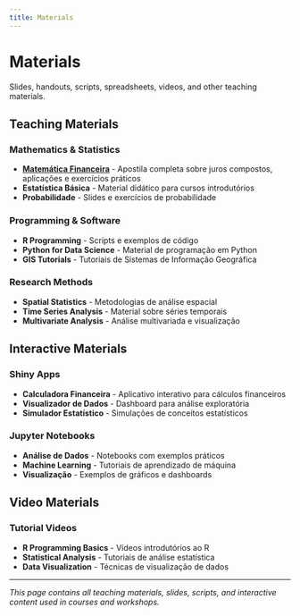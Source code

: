 ```yaml
---
title: Materials
---
```


# Materials

Slides, handouts, scripts, spreadsheets, videos, and other teaching materials.

## Teaching Materials

### Mathematics & Statistics
- **[Matemática Financeira](https://rpubs.com/Gean/1297550)** - Apostila completa sobre juros compostos, aplicações e exercícios práticos
- **Estatística Básica** - Material didático para cursos introdutórios
- **Probabilidade** - Slides e exercícios de probabilidade

### Programming & Software
- **R Programming** - Scripts e exemplos de código
- **Python for Data Science** - Material de programação em Python
- **GIS Tutorials** - Tutoriais de Sistemas de Informação Geográfica

### Research Methods
- **Spatial Statistics** - Metodologias de análise espacial
- **Time Series Analysis** - Material sobre séries temporais
- **Multivariate Analysis** - Análise multivariada e visualização

## Interactive Materials

### Shiny Apps
- **Calculadora Financeira** - Aplicativo interativo para cálculos financeiros
- **Visualizador de Dados** - Dashboard para análise exploratória
- **Simulador Estatístico** - Simulações de conceitos estatísticos

### Jupyter Notebooks
- **Análise de Dados** - Notebooks com exemplos práticos
- **Machine Learning** - Tutoriais de aprendizado de máquina
- **Visualização** - Exemplos de gráficos e dashboards

## Video Materials

### Tutorial Videos
- **R Programming Basics** - Vídeos introdutórios ao R
- **Statistical Analysis** - Tutoriais de análise estatística
- **Data Visualization** - Técnicas de visualização de dados

---

*This page contains all teaching materials, slides, scripts, and interactive content used in courses and workshops.* 
